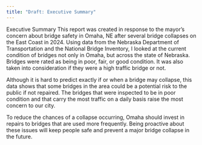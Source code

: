 ```yaml
---
title: "Draft: Executive Summary"
---
```


Executive Summary
This report was created in response to the mayor's concern about bridge safety in Omaha, NE after several bridge collapses on the East Coast in 2024. Using data from the Nebraska Department of Transportation and the National Bridge Inventory, I looked at the current condition of bridges not only in Omaha, but across the state of Nebraska. Bridges were rated as being in poor, fair, or good condition. It was also taken into consideration if they were a high traffic bridge or not. 

Although it is hard to predict exactly if or when a bridge may collapse, this data shows that some bridges in the area could be a potential risk to the public if not repaired. The bridges that were inspected to be in poor condition and that carry the most traffic on a daily basis raise the most concern to our city.

To reduce the chances of a collapse occurring, Omaha should invest in repairs to bridges that are used more frequently. Being proactive about these issues will keep people safe and prevent a major bridge collapse in the future. 

